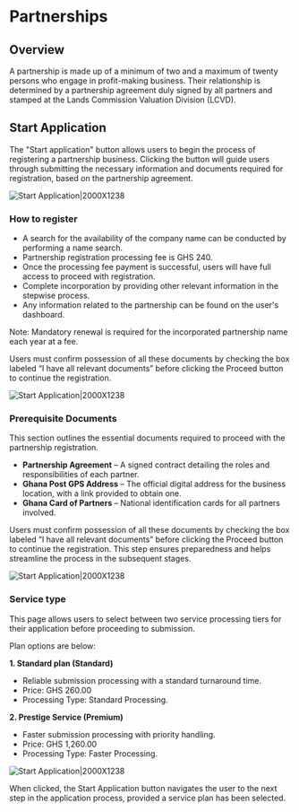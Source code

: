 # Partnerships

## Overview
A partnership is made up of a minimum of two and a maximum of twenty persons who engage in profit-making business. Their relationship is determined by a partnership agreement duly signed by all partners and stamped at the Lands Commission Valuation Division (LCVD).

## Start Application
The "Start application" button allows users to begin the process of registering a partnership business. Clicking the button will guide users through submitting the necessary information and documents required for registration, based on the partnership agreement.

![Start Application|2000X1238](/Partnership1.png)

### How to register
- A search for the availability of the company name can be conducted by performing a name search.
- Partnership registration processing fee is GHS 240.
- Once the processing fee payment is successful, users will have full access to proceed with registration.
- Complete incorporation by providing other relevant information in the stepwise process.
- Any information related to the partnership can be found on the user's dashboard.

Note: Mandatory renewal is required for the incorporated partnership name each year at a fee.

Users must confirm possession of all these documents by checking the box labeled “I have all relevant documents” before clicking the Proceed button to continue the registration.

![Start Application|2000X1238](/Partnership2.png)

### Prerequisite Documents
This section outlines the essential documents required to proceed with the partnership registration.
- **Partnership Agreement** – A signed contract detailing the roles and responsibilities of each partner.
- **Ghana Post GPS Address** – The official digital address for the business location, with a link provided to obtain one.
- **Ghana Card of Partners** – National identification cards for all partners involved.

Users must confirm possession of all these documents by checking the box labeled “I have all relevant documents” before clicking the Proceed button to continue the registration. This step ensures preparedness and helps streamline the process in the subsequent stages.

![Start Application|2000X1238](/Partnership3.png)

### Service type
This page allows users to select between two service processing tiers for their application before proceeding to submission.

Plan options are below:

**1. Standard plan (Standard)**
- Reliable submission processing with a standard turnaround time.
- Price: GHS 260.00
- Processing Type: Standard Processing.

**2. Prestige Service (Premium)**
- Faster submission processing with priority handling.
- Price: GHS 1,260.00
- Processing Type: Faster Processing.

![Start Application|2000X1238](/Partnership4.png)

When clicked, the Start Application button navigates the user to the next step in the application process, provided a service plan has been selected.